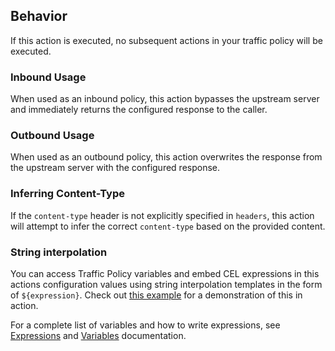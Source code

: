 ## Behavior

If this action is executed, no subsequent actions in your traffic policy will 
be executed.

### Inbound Usage

When used as an inbound policy, this action bypasses the upstream server and 
immediately returns the configured response to the caller.

### Outbound Usage

When used as an outbound policy, this action overwrites the response from the 
upstream server with the configured response.

### Inferring Content-Type

If the `content-type` header is not explicitly specified in `headers`, this 
action will attempt to infer the correct `content-type` based on the provided 
content.

### String interpolation

You can access Traffic Policy variables and embed CEL expressions in this
actions configuration values using string interpolation templates in the form of 
`${expression}`. Check out [this example](#json-api-response-with-string-interpolation)
for a demonstration of this in action. 

For a complete list of variables and how to write expressions, see 
[Expressions](/http/traffic-policy/expressions/variables/) and 
[Variables](/http/traffic-policy/expressions/) documentation.